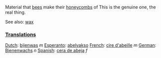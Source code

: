 Material that [[bee]]s make their [[honeycomb]]s of
This is the genuine one, the real thing.

See also: [[wax]]

===[[Translation]]s===

[[Dutch]]: [[bijenwas]] ''m''
[[Esperanto]]: [[abelvakso]]
[[French]]: [[cire d'abeille]] ''m''
[[German]]: [[Bienenwachs]] ''n''
[[Spanish]]: [[cera de abeja]] ''f''